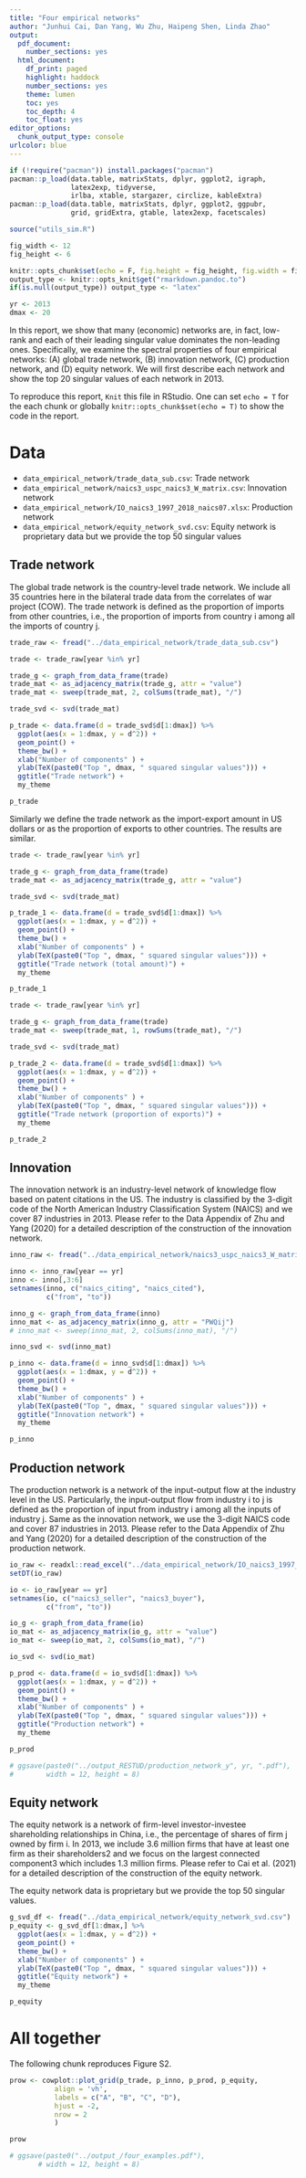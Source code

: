 ```yaml
---
title: "Four empirical networks"
author: "Junhui Cai, Dan Yang, Wu Zhu, Haipeng Shen, Linda Zhao"
output:
  pdf_document:
    number_sections: yes
  html_document:
    df_print: paged
    highlight: haddock
    number_sections: yes
    theme: lumen
    toc: yes
    toc_depth: 4
    toc_float: yes
editor_options: 
  chunk_output_type: console
urlcolor: blue
---
```


```r
if (!require("pacman")) install.packages("pacman")
pacman::p_load(data.table, matrixStats, dplyr, ggplot2, igraph,
               latex2exp, tidyverse, 
               irlba, xtable, stargazer, circlize, kableExtra)
pacman::p_load(data.table, matrixStats, dplyr, ggplot2, ggpubr,
               grid, gridExtra, gtable, latex2exp, facetscales)

source("utils_sim.R")

fig_width <- 12
fig_height <- 6

knitr::opts_chunk$set(echo = F, fig.height = fig_height, fig.width = fig_width)
output_type <- knitr::opts_knit$get("rmarkdown.pandoc.to")
if(is.null(output_type)) output_type <- "latex"

yr <- 2013
dmax <- 20
```

In this report, we show that many (economic) networks are, in fact, low-rank and each of their leading singular value dominates the non-leading ones. Specifically, we examine the spectral properties of four empirical networks: (A) global trade network, (B) innovation network, (C) production network, and (D) equity network. We will first describe each network and show the top 20 singular values of each network in 2013.

To reproduce this report, `Knit` this file in RStudio.
One can set `echo = T` for the each chunk or globally `knitr::opts_chunk$set(echo = T)` to show the code in the report.

# Data

* `data_empirical_network/trade_data_sub.csv`: Trade network
* `data_empirical_network/naics3_uspc_naics3_W_matrix.csv`: Innovation network
* `data_empirical_network/IO_naics3_1997_2018_naics07.xlsx`: Production network
* `data_empirical_network/equity_network_svd.csv`: Equity network is proprietary data but we provide the top 50 singular values

\pagebreak
## Trade network

The global trade network is the country-level trade network. We include all 35 countries here in the bilateral trade data from the correlates of war project (COW). The trade network is defined as the proportion of imports from other countries, i.e., the proportion of imports from country i among all the imports of country j. 

```r
trade_raw <- fread("../data_empirical_network/trade_data_sub.csv")
```

```r
trade <- trade_raw[year %in% yr]

trade_g <- graph_from_data_frame(trade)
trade_mat <- as_adjacency_matrix(trade_g, attr = "value")
trade_mat <- sweep(trade_mat, 2, colSums(trade_mat), "/")

trade_svd <- svd(trade_mat)

p_trade <- data.frame(d = trade_svd$d[1:dmax]) %>%
  ggplot(aes(x = 1:dmax, y = d^2)) + 
  geom_point() +
  theme_bw() +
  xlab("Number of components" ) + 
  ylab(TeX(paste0("Top ", dmax, " squared singular values"))) +
  ggtitle("Trade network") +
  my_theme

p_trade
```


Similarly we define the trade network as the import-export amount in US dollars or as the proportion of exports to other countries. The results are similar.

```r
trade <- trade_raw[year %in% yr]

trade_g <- graph_from_data_frame(trade)
trade_mat <- as_adjacency_matrix(trade_g, attr = "value")

trade_svd <- svd(trade_mat)

p_trade_1 <- data.frame(d = trade_svd$d[1:dmax]) %>%
  ggplot(aes(x = 1:dmax, y = d^2)) + 
  geom_point() +
  theme_bw() +
  xlab("Number of components" ) + 
  ylab(TeX(paste0("Top ", dmax, " squared singular values"))) +
  ggtitle("Trade network (total amount)") +
  my_theme

p_trade_1
```


```r
trade <- trade_raw[year %in% yr]

trade_g <- graph_from_data_frame(trade)
trade_mat <- sweep(trade_mat, 1, rowSums(trade_mat), "/")

trade_svd <- svd(trade_mat)

p_trade_2 <- data.frame(d = trade_svd$d[1:dmax]) %>%
  ggplot(aes(x = 1:dmax, y = d^2)) + 
  geom_point() +
  theme_bw() +
  xlab("Number of components" ) + 
  ylab(TeX(paste0("Top ", dmax, " squared singular values"))) +
  ggtitle("Trade network (proportion of exports)") +
  my_theme

p_trade_2
```


## Innovation 

The innovation network is an industry-level network of knowledge flow based on patent citations in the US. The industry is classified by the 3-digit code of the North American Industry Classification System (NAICS) and we cover 87 industries in 2013. Please refer to the Data Appendix of Zhu and Yang (2020) for a detailed description of the construction of the innovation network.

```r
inno_raw <- fread("../data_empirical_network/naics3_uspc_naics3_W_matrix.csv")
```


```r
inno <- inno_raw[year == yr]
inno <- inno[,3:6]
setnames(inno, c("naics_citing", "naics_cited"),
         c("from", "to"))

inno_g <- graph_from_data_frame(inno)
inno_mat <- as_adjacency_matrix(inno_g, attr = "PWQij")
# inno_mat <- sweep(inno_mat, 2, colSums(inno_mat), "/")

inno_svd <- svd(inno_mat)

p_inno <- data.frame(d = inno_svd$d[1:dmax]) %>%
  ggplot(aes(x = 1:dmax, y = d^2)) + 
  geom_point() +
  theme_bw() +
  xlab("Number of components" ) + 
  ylab(TeX(paste0("Top ", dmax, " squared singular values"))) +
  ggtitle("Innovation network") +
  my_theme

p_inno
```



## Production network

The production network is a network of the input-output flow at the industry level in the US. Particularly, the input-output flow from industry i to j is defined as the proportion of input from industry i among all the inputs of industry j. Same as the innovation network, we use the 3-digit NAICS code and cover 87 industries in 2013. Please refer to the Data Appendix of Zhu and Yang (2020) for a detailed description of the construction of the production network.

```r
io_raw <- readxl::read_excel("../data_empirical_network/IO_naics3_1997_2018_naics07.xlsx")
setDT(io_raw)
```

```r
io <- io_raw[year == yr]
setnames(io, c("naics3_seller", "naics3_buyer"),
         c("from", "to"))

io_g <- graph_from_data_frame(io)
io_mat <- as_adjacency_matrix(io_g, attr = "value")
io_mat <- sweep(io_mat, 2, colSums(io_mat), "/")

io_svd <- svd(io_mat)

p_prod <- data.frame(d = io_svd$d[1:dmax]) %>%
  ggplot(aes(x = 1:dmax, y = d^2)) + 
  geom_point() +
  theme_bw() +
  xlab("Number of components" ) + 
  ylab(TeX(paste0("Top ", dmax, " squared singular values"))) +
  ggtitle("Production network") +
  my_theme

p_prod

# ggsave(paste0("../output_RESTUD/production_network_y", yr, ".pdf"),
#        width = 12, height = 8)
```


## Equity network

The equity network is a network of firm-level investor-investee shareholding relationships in China, i.e., the percentage of shares of firm j owned by firm i. In 2013, we include 3.6 million firms that have at least one firm as their shareholders2 and we focus on the largest connected component3 which includes 1.3 million firms. Please refer to Cai et al. (2021) for a detailed description of the construction of the equity network.

The equity network data is proprietary but we provide the top 50 singular values.

```r
g_svd_df <- fread("../data_empirical_network/equity_network_svd.csv")
p_equity <- g_svd_df[1:dmax,] %>%
  ggplot(aes(x = 1:dmax, y = d^2)) + 
  geom_point() +
  theme_bw() +
  xlab("Number of components" ) + 
  ylab(TeX(paste0("Top ", dmax, " squared singular values"))) +
  ggtitle("Equity network") +
  my_theme

p_equity
```


# All together

The following chunk reproduces Figure S2.

```r
prow <- cowplot::plot_grid(p_trade, p_inno, p_prod, p_equity, 
           align = 'vh',
           labels = c("A", "B", "C", "D"),
           hjust = -2,
           nrow = 2
           )

prow

# ggsave(paste0("../output_/four_examples.pdf"), 
       # width = 12, height = 8)
```
